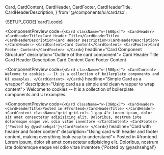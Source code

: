   Card,
  CardContent,
  CardHeader,
  CardFooter,
  CardHeaderTitle,
  CardHeaderDescription,
} from '@/components/ui/card.tsx';

<ComponentDocsHeader />

<ComponentManualSetup>
  <CodeBlock hasViewMore fileName={SETUP_CODE['card'].registerAt}>
    {SETUP_CODE['card'].code}
  </CodeBlock>
</ComponentManualSetup>

<div class="py-12" />

<ComponentPreview
  code={`<Card className="w-[600px]">
  <CardHeader>
    <CardHeaderTitle>Card Header Title</CardHeaderTitle>
    <CardHeaderDescription>Card Header Description</CardHeaderDescription>
  </CardHeader>
  <CardContent>Card Content</CardContent>
  <CardFooter>Card Footer Content</CardFooter>
</Card>`}
  headline="Card Component Structure"
  description="Outline of the card component">
  <Card className="w-[600px]">
    <CardHeader>
      <CardHeaderTitle>Card Header Title</CardHeaderTitle>
      <CardHeaderDescription>Card Header Description</CardHeaderDescription>
    </CardHeader>
    <CardContent>Card Content</CardContent>
    <CardFooter>Card Footer Content</CardFooter>
  </Card>
</ComponentPreview>

<div class="py-12" />

<ComponentPreview
  code={`<Card className="w-[500px]">
  <CardContent>
    Welcome to cookies -- It is a collection of boilerplate components and UI
    examples.
  </CardContent>
</Card>`}
  headline="Simple Card as a wrapper"
  description="Using card as a simple and clean wrapper to wrap content">
  <Card className="w-[500px]">
    <CardContent>
      Welcome to cookies -- It is a collection of boilerplate components and UI
      examples.
    </CardContent>
  </Card>
</ComponentPreview>

<div class="py-12" />

<ComponentPreview
  code={`<Card className="w-[360px]">
  <CardHeader>
    <CardHeaderTitle>Posted in #frontend</CardHeaderTitle>
  </CardHeader>
  <CardContent className="grid grid-cols-1 gap-4">
    Lorem ipsum, dolor sit amet consectetur adipisicing elit. Doloribus,
    nostrum iste doloremque eaque vel odio vitae inventore
  </CardContent>
  <CardFooter>{'Posted by @yashsehgal'}</CardFooter>
</Card>`}
  headline="Card with header and footer content"
  description="Using card with header and footer content, making everything look easy to understand">
  <Card className="w-[360px]">
    <CardHeader>
      <CardHeaderTitle>Posted in #frontend</CardHeaderTitle>
    </CardHeader>
    <CardContent className="grid grid-cols-1 gap-4">
      Lorem ipsum, dolor sit amet consectetur adipisicing elit. Doloribus,
      nostrum iste doloremque eaque vel odio vitae inventore
    </CardContent>
    <CardFooter>{'Posted by @yashsehgal'}</CardFooter>
  </Card>
</ComponentPreview>
